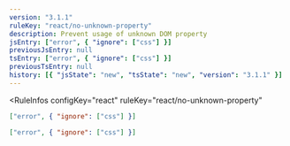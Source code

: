 ```yaml
---
version: "3.1.1"
ruleKey: "react/no-unknown-property"
description: Prevent usage of unknown DOM property
jsEntry: ["error", { "ignore": ["css"] }]
previousJsEntry: null
tsEntry: ["error", { "ignore": ["css"] }]
previousTsEntry: null
history: [{ "jsState": "new", "tsState": "new", "version": "3.1.1" }]
---
```


<RuleInfos 
  configKey="react" 
  ruleKey="react/no-unknown-property" 
>

```json
["error", { "ignore": ["css"] }]
```

```json
["error", { "ignore": ["css"] }]
```

</RuleInfos>
